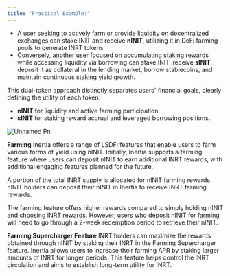 ```yaml
---
title: "Practical Example:"
---
```


- A user seeking to actively farm or provide liquidity on decentralized exchanges can stake INIT and receive **nINIT**, utilizing it in DeFi farming pools to generate INRT tokens.
- Conversely, another user focused on accumulating staking rewards while accessing liquidity via borrowing can stake INIT, receive **sINIT**, deposit it as collateral in the lending market, borrow stablecoins, and maintain continuous staking yield growth.

This dual-token approach distinctly separates users' financial goals, clearly defining the utility of each token:

- **nINIT** for liquidity and active farming participation.
- **sINIT** for staking reward accrual and leveraged borrowing positions.

![Unnamed Pn](/images/unnamed.png)

**Farming** Inertia offers a range of LSDFi features that enable users to farm various forms of yield using nINIT. Initially, Inertia supports a farming feature where users can deposit nINIT to earn additional INRT rewards, with additional engaging features planned for the future.

A portion of the total INRT supply is allocated for nINIT farming rewards. nINIT holders can deposit their nINIT in Inertia to receive INRT farming rewards.

The farming feature offers higher rewards compared to simply holding nINIT and choosing INRT rewards. However, users who deposit nINIT for farming will need to go through a 2-week redemption period to retrieve their nINIT.

**Farming Supercharger Feature** INRT holders can maximize the rewards obtained through nINIT by staking their INRT in the Farming Supercharger feature. Inertia allows users to increase their farming APR by staking larger amounts of INRT for longer periods. This feature helps control the INRT circulation and aims to establish long-term utility for INRT.